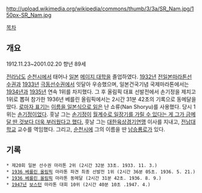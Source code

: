 http://upload.wikimedia.org/wikipedia/commons/thumb/3/3a/SR_Nam.jpg/150px-SR_Nam.jpg

[[목차]]

== 개요 ==
1912.11.23~2001.02.20
향년 89세

[[전라남도]] [[순천시]]에서 태어나 [[일본]] [[메이지 대학]]을 졸업하였다. [[1932년]] [[전일본마라톤선수권]]과 [[1933년]] [[극동선수권]]에서 잇달아 우승했으며, 일본건국기념 국제마라톤에서는 [[1934년]]과 [[1935년]] 연속 1위를 차지했다. 그 후 올림픽 대표 선발전에서 손기정을 제치고 1위로 뽑혀 참가한 1936년 베를린 올림픽에서는 2시간 31분 42초의 기록으로 동메달을 땄다. [[로마자 표기]]는 [[창씨개명|이름을 일본식으로 읽은]] 난 쇼류(Nan Shoryu)를 사용했다. 당시 1위는 [[손기정]]이었다. 훗날 그는 [[손기정]]이 [[일장기 말소사건|월계수로 일장기를 가릴 수 있다는 게 그가 금메달 딴 것보다 더욱 부러웠다고 했다.]] 훗날 그는 [[대한육상경기연맹]] 이사를 지내고, [[전남대학교]] 교수를 역임했다. 그리고, [[순천시]]에 그의 이름을 딴 [[남승룡로]]가 있다.

== 기록 ==

 * 제20회 일본 선수권 마라톤 2위 (2시간 32분 33초. 1933. 11. 3.)
 * [[1936 베를린 올림픽]] 마라톤 파견 최종 선발전 1위 (2시간 36분 05초. 1936. 5. 21.)
 * [[1936 베를린 올림픽]] 마라톤 동메달 (2시간 31분 42초. 1936. 8. 9.)
 * [[1947년]] [[보스턴]] 마라톤 대회 10위 (2시간 40분 10초 .1947. 4.)

